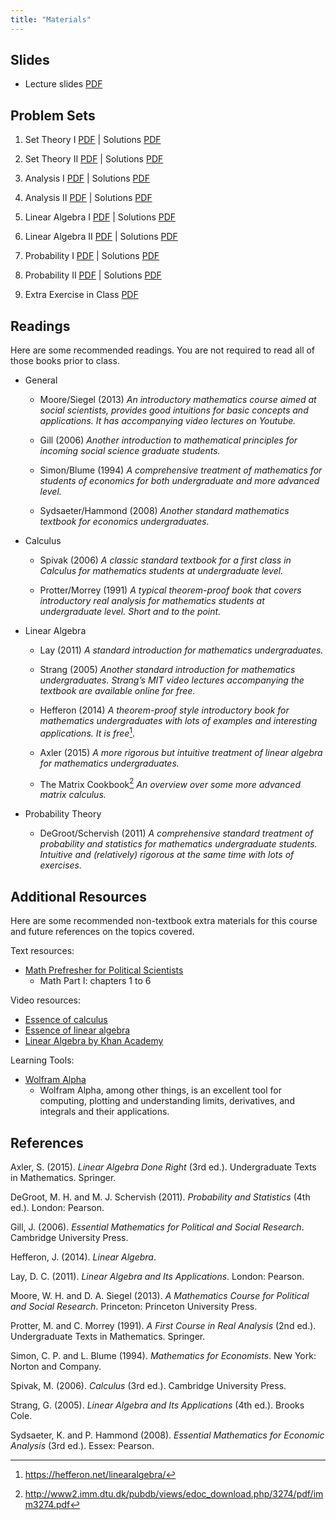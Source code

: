 ```yaml
---
title: "Materials"
---
```


## Slides

-   Lecture slides [PDF](files/math_refresher_22_lecture_slides.pdf)

## Problem Sets

1. Set Theory I [PDF](files/PS_Set Theory I.pdf) | Solutions [PDF](files/S_Set Theory I.pdf)

2. Set Theory II [PDF](files/PS_Set Theory II.pdf) | Solutions [PDF](files/S_Set Theory II.pdf)

3. Analysis I [PDF](files/PS_Analysis I.pdf) | Solutions [PDF](files/S_Analysis I.pdf)

4. Analysis II [PDF](files/PS_Analysis II.pdf) | Solutions [PDF](files/S_Analysis II.pdf)

5. Linear Algebra I [PDF](files/PS_Algebra I.pdf) | Solutions [PDF](files/S_Algebra I.pdf)

6. Linear Algebra II [PDF](files/PS_Algebra I.pdf) | Solutions [PDF](files/S_Algebra II.pdf)

7. Probability I [PDF](files/PS_Probability I.pdf) | Solutions [PDF](files/S_Probability I.pdf)

8. Probability II [PDF](files/PS_Probability II.pdf) | Solutions [PDF](files/S_Probability II.pdf)

9. Extra Exercise in Class [PDF](files/extra_exercise_nash_eq_cont.pdf) 

## Readings

Here are some recommended readings. You are not required to read all of those books prior to class.

-   General

    -   Moore/Siegel (2013) *An introductory mathematics course aimed at social scientists, provides good intuitions for basic concepts and applications. It has accompanying video lectures on Youtube.*

    -   Gill (2006) *Another introduction to mathematical principles for incoming social science graduate students.*

    -   Simon/Blume (1994) *A comprehensive treatment of mathematics for students of economics for both undergraduate and more advanced level.*

    -   Sydsaeter/Hammond (2008) *Another standard mathematics textbook for economics undergraduates.*

-   Calculus

    -   Spivak (2006) *A classic standard textbook for a first class in Calculus for mathematics students at undergraduate level.*

    -   Protter/Morrey (1991) *A typical theorem-proof book that covers introductory real analysis for mathematics students at undergraduate level. Short and to the point.*

-   Linear Algebra

    -   Lay (2011) *A standard introduction for mathematics undergraduates.*

    -   Strang (2005) *Another standard introduction for mathematics undergraduates. Strang's MIT video lectures accompanying the textbook are available online for free.*

    -   Hefferon (2014) *A theorem-proof style introductory book for mathematics undergraduates with lots of examples and interesting applications. It is free*[^1].

    -   Axler (2015) *A more rigorous but intuitive treatment of linear algebra for mathematics undergraduates.*

    -   The Matrix Cookbook[^2] *An overview over some more advanced matrix calculus.*

-   Probability Theory

    -   DeGroot/Schervish (2011) *A comprehensive standard treatment of probability and statistics for mathematics undergraduate students. Intuitive and (relatively) rigorous at the same time with lots of exercises.*

[^1]: [https://hefferon.net/linearalgebra/](https://hefferon.net/linearalgebra/)

[^2]: [http://www2.imm.dtu.dk/pubdb/views/edoc_download.php/3274/pdf/imm3274.pdf](http://www2.imm.dtu.dk/pubdb/views/edoc_download.php/3274/pdf/imm3274.pdf)

## Additional Resources

Here are some recommended non-textbook extra materials for this course and future references on the topics covered.

Text resources:

-   [Math Prefresher for Political Scientists](https://iqss.github.io/prefresher/)
    -   Math Part I: chapters 1 to 6

Video resources:

-   [Essence of calculus](https://youtube.com/playlist?list=PLZHQObOWTQDMsr9K-rj53DwVRMYO3t5Yr)
-   [Essence of linear algebra](https://youtube.com/playlist?list=PLZHQObOWTQDPD3MizzM2xVFitgF8hE_ab)
-   [Linear Algebra by Khan Academy](https://www.khanacademy.org/math/linear-algebra)

Learning Tools:

-   [Wolfram Alpha](https://www.wolframalpha.com/examples/mathematics/calculus-and-analysis)
    -   Wolfram Alpha, among other things, is an excellent tool for computing, plotting and understanding limits, derivatives, and integrals and their applications.

## References

Axler, S. (2015). *Linear Algebra Done Right* (3rd ed.). Undergraduate Texts in Mathematics. Springer.

DeGroot, M. H. and M. J. Schervish (2011). *Probability and Statistics* (4th ed.). London: Pearson.

Gill, J. (2006). *Essential Mathematics for Political and Social Research*. Cambridge University Press.

Hefferon, J. (2014). *Linear Algebra*.

Lay, D. C. (2011). *Linear Algebra and Its Applications*. London: Pearson.

Moore, W. H. and D. A. Siegel (2013). *A Mathematics Course for Political and Social Research*. Princeton: Princeton University Press.

Protter, M. and C. Morrey (1991). *A First Course in Real Analysis* (2nd ed.). Undergraduate Texts in Mathematics. Springer.

Simon, C. P. and L. Blume (1994). *Mathematics for Economists*. New York: Norton and Company.

Spivak, M. (2006). *Calculus* (3rd ed.). Cambridge University Press.

Strang, G. (2005). *Linear Algebra and Its Applications* (4th ed.). Brooks Cole.

Sydsaeter, K. and P. Hammond (2008). *Essential Mathematics for Economic Analysis* (3rd ed.). Essex: Pearson.
